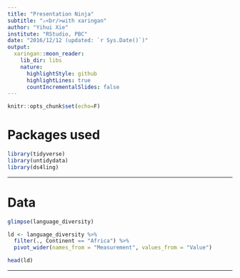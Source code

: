 ```yaml
---
title: "Presentation Ninja"
subtitle: "⚔<br/>with xaringan"
author: "Yihui Xie"
institute: "RStudio, PBC"
date: "2016/12/12 (updated: `r Sys.Date()`)"
output:
  xaringan::moon_reader:
    lib_dir: libs
    nature:
      highlightStyle: github
      highlightLines: true
      countIncrementalSlides: false
---
```


```r
knitr::opts_chunk$set(echo=F)
```

# Packages used

```r
library(tidyverse)
library(untidydata)
library(ds4ling)
```

---

# Data 

```r
glimpse(language_diversity)

ld <- language_diversity %>% 
  filter(., Continent == "Africa") %>% 
  pivot_wider(names_from = "Measurement", values_from = "Value")

head(ld)
```

---